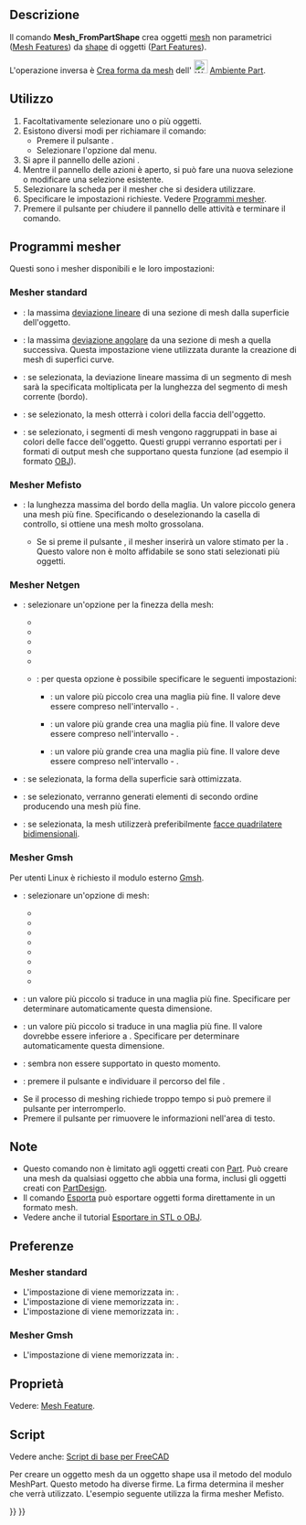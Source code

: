 <languages/>

{{Docnav/it
|[[Mesh_Export/it|Esporta mesh]]
|[[Mesh_RemeshGmsh/it|Affinamento]]
|[[Mesh_Workbench/it|Mesh]]
|IconL=Mesh_Export.svg
|IconR=Mesh_RemeshGmsh.svg
|IconC=Workbench_Mesh.svg
}}

{{GuiCommand/it|Name=Mesh_FromPartShape|Name/it=Mesh da forma‏‎|MenuLocation=Mesh → Crea mesh da una forma...|Workbenches=[[Mesh Workbench/it|Mesh]]}}

<span id="Description"></span>
==Descrizione==

Il comando '''Mesh_FromPartShape''' crea oggetti [[mesh/it|mesh]] non parametrici ([[Mesh_Feature/it|Mesh Features]]) da [[shape/it|shape]] di oggetti ([[Part_Feature/it|Part Features]]).

L'operazione inversa è [[Part_ShapeFromMesh/it|Crea forma da mesh]] dell' [[File:Workbench_Part.svg|24px]] [[Part_Workbench/it|Ambiente Part]].

<span id="Usage"></span>
==Utilizzo==

# Facoltativamente selezionare uno o più oggetti.
# Esistono diversi modi per richiamare il comando:
#* Premere il pulsante {{Button|[[Image:Mesh_FromPartShape.svg|16px]] [[Mesh_FromPartShape/it|Crea mesh da una forma...]]}}.
#* Selezionare l'opzione {{MenuCommand|Mesh → [[Image:Mesh_FromPartShape.svg|16px]] Crea mesh da una forma...}} dal menu.
# Si apre il pannello delle azioni {{MenuCommand|Tessellazione}}.
# Mentre il pannello delle azioni è aperto, si può fare una nuova selezione o modificare una selezione esistente.
# Selezionare la scheda per il mesher che si desidera utilizzare.
# Specificare le impostazioni richieste. Vedere [[Mesh_FromPartShape/it#Programmi_mesher|Programmi mesher]].
# Premere il pulsante {{Button|OK}} per chiudere il pannello delle attività e terminare il comando.

<span id="Meshers"></span>
==Programmi mesher==

Questi sono i mesher disponibili e le loro impostazioni:

<span id="Standard_mesher"></span>
=== Mesher standard===

* {{MenuCommand|Deviazione di superficie}}: la massima [https://www.opencascade.com/doc/occt-7.3.0/overview/html/occt_user_guides__modeling_algos.html#occt_modalg_11_2 deviazione lineare] di una sezione di mesh dalla superficie dell'oggetto.
* {{MenuCommand|Deviazione angolare}}: la massima [https://www.opencascade.com/doc/occt-7.3.0/overview/html/occt_user_guides__modeling_algos.html#occt_modalg_11_2 deviazione angolare] da una sezione di mesh a quella successiva. Questa impostazione viene utilizzata durante la creazione di mesh di superfici curve.
* {{MenuCommand|Deviazione relativa delle superfici}}: se selezionata, la deviazione lineare massima di un segmento di mesh sarà la {{MenuCommand|Deviazione di superficie}} specificata moltiplicata per la lunghezza del segmento di mesh corrente (bordo).
* {{MenuCommand|Applica i colori delle facce alla mesh}}: se selezionato, la mesh otterrà i colori della faccia dell'oggetto.
* {{MenuCommand|Definisci i segmenti con i colori delle facce}}: se selezionato, i segmenti di mesh vengono raggruppati in base ai colori delle facce dell'oggetto. Questi gruppi verranno esportati per i formati di output mesh che supportano questa funzione (ad esempio il formato [https://en.wikipedia.org/wiki/Wavefront_.obj_file OBJ]).

<span id="Mefisto_mesher"></span>
===Mesher Mefisto===

*{{MenuCommand|Lunghezza massima dello spigolo}}: la lunghezza massima del bordo della maglia. Un valore piccolo genera una mesh più fine. Specificando {{Value|0}} o deselezionando la casella di controllo, si ottiene una mesh molto grossolana.
** Se si preme il pulsante {{Button|Stima}}, il mesher inserirà un valore stimato per la {{MenuCommand|Lunghezza massima dello spigolo}}. Questo valore non è molto affidabile se sono stati selezionati più oggetti.

<span id="Netgen_mesher"></span>
===Mesher Netgen===

* {{MenuCommand|Finezza}}: selezionare un'opzione per la finezza della mesh:
**{{MenuCommand|Molto grossa}} 
**{{MenuCommand|Grossa}} 
**{{MenuCommand|Moderata}} 
**{{MenuCommand|Fine}}
**{{MenuCommand|Molto fine}}
**{{MenuCommand|Definita dall'utente}}: per questa opzione è possibile specificare le seguenti impostazioni:
*** {{MenuCommand|Dimensione della mesh}}: un valore più piccolo crea una maglia più fine. Il valore deve essere compreso nell'intervallo {{Value|0.1}} - {{Value|1.0}}.
*** {{MenuCommand|Numero di elementi per spigolo}}: un valore più grande crea una maglia più fine. Il valore deve essere compreso nell'intervallo {{Value|0.2}} - {{Value|10.0}}.
*** {{MenuCommand|Numero di elementi per il raggio di curvatura}}: un valore più grande crea una maglia più fine. Il valore deve essere compreso nell'intervallo {{Value|0.2}} - {{Value|10.0}}.
*{{MenuCommand|Ottimizza la superficie}}: se selezionata, la forma della superficie sarà ottimizzata.
*{{MenuCommand|Elementi di secondo ordine}}: se selezionato, verranno generati elementi di secondo ordine producendo una mesh più fine.
*{{MenuCommand|Dominato da quadrangoli}}: se selezionata, la mesh utilizzerà preferibilmente [https://en.wikipedia.org/wiki/Types_of_mesh#Two-dimensional facce quadrilatere bidimensionali].

<span id="Gmsh_mesher"></span>
===Mesher Gmsh===

Per utenti Linux è richiesto il modulo esterno [https://gmsh.info/ Gmsh].

* {{MenuCommand|Meshing}}: selezionare un'opzione di mesh:
** {{MenuCommand|Automatica}}
** {{MenuCommand|Adattivo}}
** {{MenuCommand|Delaunay}}
** {{MenuCommand|Frontale}}
** {{MenuCommand|BAMG}}
** {{MenuCommand|Quad frontale}}
** {{MenuCommand|Parallelogrammi}}
** {{MenuCommand|Quasi-structured Quad}}
* {{MenuCommand|Dimensione massima dell'elemento}}: un valore più piccolo si traduce in una maglia più fine. Specificare {{Value|0}} per determinare automaticamente questa dimensione.
* {{MenuCommand|Dimensione minima dell'elemento}}: un valore più piccolo si traduce in una maglia più fine. Il valore dovrebbe essere inferiore a {{MenuCommand|Dimensione massima dell'elemento}}. Specificare {{Value|0}} per determinare automaticamente questa dimensione.
* {{MenuCommand|Angolo}}: sembra non essere supportato in questo momento.
* {{MenuCommand|Percorso}}: premere il pulsante {{Button|...}} e individuare il percorso del file {{FileName|gmsh.exe}}.
* Se il processo di meshing richiede troppo tempo si può premere il pulsante {{Button|Termina}} per interromperlo.
* Premere il pulsante {{Button|Pulisci}} per rimuovere le informazioni nell'area di testo. <!--Because the task panel closes the Clear button cannot be used with this command. But the same task panel is used for the Mesh_RemeshGmsh command-->

<span id="Notes"></span>
==Note==

* Questo comando non è limitato agli oggetti creati con [[Part_Workbench/it|Part]]. Può creare una mesh da qualsiasi oggetto che abbia una forma, inclusi gli oggetti creati con [[PartDesign_Workbench/it|PartDesign]].
* Il comando [[Std_Export/it|Esporta]] può esportare oggetti forma direttamente in un formato mesh.
* Vedere anche il tutorial [[Export_to_STL_or_OBJ/it|Esportare in STL o OBJ]].

<span id="Preferences"></span>
==Preferenze==

<span id="Standard_mesher"></span>
===Mesher standard===

* L'impostazione di {{MenuCommand|Surface deviation}} viene memorizzata in: {{MenuCommand|Strumenti → Modifica parametri... → BaseApp → Preferences → Mod → Mesh → Meshing → Standard → LinearDeflection}}.
* L'impostazione di {{MenuCommand|Angular deviation}} viene memorizzata in: {{MenuCommand|Strumenti → Modifica parametri... → BaseApp → Preferences → Mod → Mesh → Meshing → Standard → AngularDeflection}}.
* L'impostazione di {{MenuCommand|Relative surface deviation}} viene memorizzata in: {{MenuCommand|Strumenti → Modifica parametri... → BaseApp → Preferences → Mod → Mesh → Meshing → Standard → RelativeLinearDeflection}}.

<span id="Gmsh_mesher"></span>
===Mesher Gmsh===

* L'impostazione di {{MenuCommand|Path}} viene memorizzata in: {{MenuCommand|Strumenti → Modifica parametri... → BaseApp → Preferences → Mod → Mesh → Meshing → gmshExe}}.

<span id="Properties"></span>
==Proprietà==

Vedere: [[Mesh_Feature/it|Mesh Feature]].

<span id="Scripting"></span>
==Script==

Vedere anche: [[FreeCAD Scripting Basics/it|Script di base per FreeCAD]]

Per creare un oggetto mesh da un oggetto shape usa il metodo {{incode|meshFromShape}} del modulo MeshPart. Questo metodo ha diverse firme. La firma determina il mesher che verrà utilizzato. L'esempio seguente utilizza la firma mesher Mefisto.

{{Code|code=
import FreeCAD, Part, Mesh, MeshPart

cyl = FreeCAD.ActiveDocument.addObject("Part::Cylinder","Cylinder")
FreeCAD.ActiveDocument.recompute()

msh = FreeCAD.ActiveDocument.addObject("Mesh::Feature", "Mesh")
msh.Mesh = MeshPart.meshFromShape(Shape=cyl.Shape, MaxLength=1)
msh.ViewObject.DisplayMode = "Flat Lines"
}}


{{Docnav/it
|[[Mesh_Export/it|Esporta mesh]]
|[[Mesh_RemeshGmsh/it|Affinamento]]
|[[Mesh_Workbench/it|Mesh]]
|IconL=Mesh_Export.svg
|IconR=Mesh_RemeshGmsh.svg
|IconC=Workbench_Mesh.svg
}}

{{Mesh Tools navi{{#translation:}}}}
{{Userdocnavi{{#translation:}}}}
{{clear}}